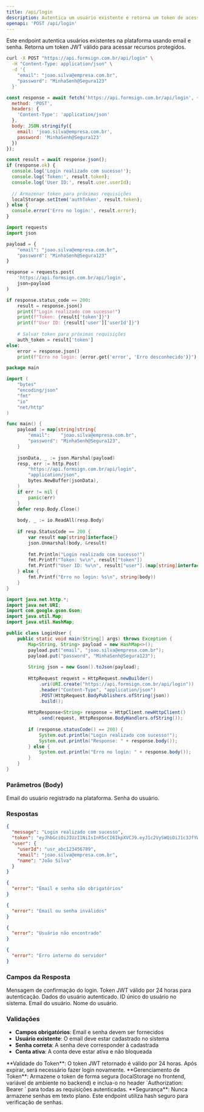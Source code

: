 ```yaml
---
title: /api/login
description: Autentica um usuário existente e retorna um token de acesso.
openapi: 'POST /api/login'
---
```


Este endpoint autentica usuários existentes na plataforma usando email e senha. Retorna um token JWT válido para acessar recursos protegidos.

<RequestExample>
<CodeGroup>

```bash cURL
curl -X POST "https://api.formsign.com.br/api/login" \
  -H "Content-Type: application/json" \
  -d '{
    "email": "joao.silva@empresa.com.br",
    "password": "MinhaSenh@Segura123"
  }'
```

```javascript JavaScript
const response = await fetch('https://api.formsign.com.br/api/login', {
  method: 'POST',
  headers: {
    'Content-Type': 'application/json'
  },
  body: JSON.stringify({
    email: 'joao.silva@empresa.com.br',
    password: 'MinhaSenh@Segura123'
  })
});

const result = await response.json();
if (response.ok) {
  console.log('Login realizado com sucesso!');
  console.log('Token:', result.token);
  console.log('User ID:', result.user.userId);
  
  // Armazenar token para próximas requisições
  localStorage.setItem('authToken', result.token);
} else {
  console.error('Erro no login:', result.error);
}
```

```python Python
import requests
import json

payload = {
    "email": "joao.silva@empresa.com.br",
    "password": "MinhaSenh@Segura123"
}

response = requests.post(
    'https://api.formsign.com.br/api/login',
    json=payload
)

if response.status_code == 200:
    result = response.json()
    print(f"Login realizado com sucesso!")
    print(f"Token: {result['token']}")
    print(f"User ID: {result['user']['userId']}")
    
    # Salvar token para próximas requisições
    auth_token = result['token']
else:
    error = response.json()
    print(f"Erro no login: {error.get('error', 'Erro desconhecido')}")
```

```go Go
package main

import (
    "bytes"
    "encoding/json"
    "fmt"
    "io"
    "net/http"
)

func main() {
    payload := map[string]string{
        "email":    "joao.silva@empresa.com.br",
        "password": "MinhaSenh@Segura123",
    }
    
    jsonData, _ := json.Marshal(payload)
    resp, err := http.Post(
        "https://api.formsign.com.br/api/login",
        "application/json",
        bytes.NewBuffer(jsonData),
    )
    if err != nil {
        panic(err)
    }
    defer resp.Body.Close()
    
    body, _ := io.ReadAll(resp.Body)
    
    if resp.StatusCode == 200 {
        var result map[string]interface{}
        json.Unmarshal(body, &result)
        
        fmt.Println("Login realizado com sucesso!")
        fmt.Printf("Token: %v\n", result["token"])
        fmt.Printf("User ID: %v\n", result["user"].(map[string]interface{})["userId"])
    } else {
        fmt.Printf("Erro no login: %s\n", string(body))
    }
}
```

```java Java
import java.net.http.*;
import java.net.URI;
import com.google.gson.Gson;
import java.util.Map;
import java.util.HashMap;

public class LoginUser {
    public static void main(String[] args) throws Exception {
        Map<String, String> payload = new HashMap<>();
        payload.put("email", "joao.silva@empresa.com.br");
        payload.put("password", "MinhaSenh@Segura123");
        
        String json = new Gson().toJson(payload);
        
        HttpRequest request = HttpRequest.newBuilder()
            .uri(URI.create("https://api.formsign.com.br/api/login"))
            .header("Content-Type", "application/json")
            .POST(HttpRequest.BodyPublishers.ofString(json))
            .build();
            
        HttpResponse<String> response = HttpClient.newHttpClient()
            .send(request, HttpResponse.BodyHandlers.ofString());
            
        if (response.statusCode() == 200) {
            System.out.println("Login realizado com sucesso!");
            System.out.println("Response: " + response.body());
        } else {
            System.out.println("Erro no login: " + response.body());
        }
    }
}
```

</CodeGroup>
</RequestExample>

### Parâmetros (Body)

<ParamField body="email" type="string" required>
Email do usuário registrado na plataforma.
</ParamField>

<ParamField body="password" type="string" required>
Senha do usuário.
</ParamField>

### Respostas

<ResponseExample>

```json 200 Sucesso
{
  "message": "Login realizado com sucesso",
  "token": "eyJhbGciOiJIUzI1NiIsInR5cCI6IkpXVCJ9.eyJ1c2VySWQiOiJ1c3JfYWJjMTIzNDU2Nzg5IiwiZW1haWwiOiJqb2FvLnNpbHZhQGVtcHJlc2EuY29tLmJyIiwiaWF0IjoxNzI1NTg5ODAwLCJleHAiOjE3MjU2NzYyMDB9...",
  "user": {
    "userId": "usr_abc123456789",
    "email": "joao.silva@empresa.com.br",
    "name": "João Silva"
  }
}
```

```json 400 Dados Inválidos
{
  "error": "Email e senha são obrigatórios"
}
```

```json 401 Credenciais Inválidas
{
  "error": "Email ou senha inválidos"
}
```

```json 401 Usuário Não Encontrado
{
  "error": "Usuário não encontrado"
}
```

```json 500 Erro Interno
{
  "error": "Erro interno do servidor"
}
```

</ResponseExample>

### Campos da Resposta

<ResponseField name="message" type="string">
Mensagem de confirmação do login.
</ResponseField>

<ResponseField name="token" type="string">
Token JWT válido por 24 horas para autenticação.
</ResponseField>

<ResponseField name="user" type="object">
Dados do usuário autenticado.
</ResponseField>

<ResponseField name="user.userId" type="string">
ID único do usuário no sistema.
</ResponseField>

<ResponseField name="user.email" type="string">
Email do usuário.
</ResponseField>

<ResponseField name="user.name" type="string">
Nome do usuário.
</ResponseField>

### Validações

- **Campos obrigatórios**: Email e senha devem ser fornecidos
- **Usuário existente**: O email deve estar cadastrado no sistema
- **Senha correta**: A senha deve corresponder à cadastrada
- **Conta ativa**: A conta deve estar ativa e não bloqueada

<Note>
**Validade do Token**: O token JWT retornado é válido por 24 horas. Após expirar, será necessário fazer login novamente.
</Note>

<Tip>
**Gerenciamento de Token**: Armazene o token de forma segura (localStorage no frontend, variável de ambiente no backend) e inclua-o no header `Authorization: Bearer <token>` para todas as requisições autenticadas.
</Tip>

<Warning>
**Segurança**: Nunca armazene senhas em texto plano. Este endpoint utiliza hash seguro para verificação de senhas.
</Warning>